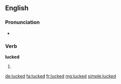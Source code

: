 ==English==

===Pronunciation===
* {{rhymes|ʌkt}}

===Verb===
'''lucked'''
# {{past of|luck}}

[[de:lucked]]
[[fa:lucked]]
[[fr:lucked]]
[[mg:lucked]]
[[simple:lucked]]